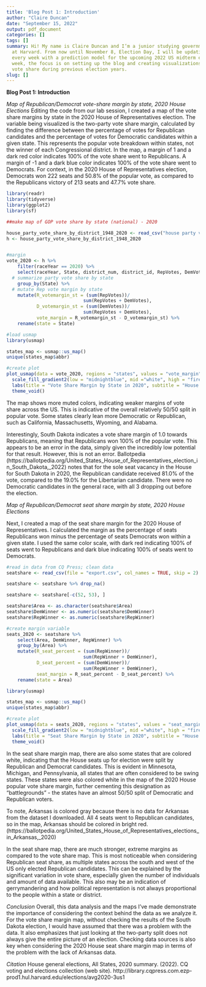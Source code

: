 ```yaml
---
title: 'Blog Post 1: Introduction'
author: "Claire Duncan"
date: "September 15, 2022"
output: pdf_document
categories: []
tags: []
summary: Hi! My name is Claire Duncan and I’m a junior studying government and psychology
  at Harvard. From now until November 8, Election Day, I will be updating this blog
  every week with a prediction model for the upcoming 2022 US midterm elections. This
  week, the focus is on setting up the blog and creating visualizations of Democratic/Republican
  vote share during previous election years.
slug: []
---
```


**Blog Post 1: Introduction**

*Map of Republican/Democrat vote-share margin by state, 2020 House Elections*
Editing the code from our lab session, I created a map of the vote share margins by state in the 2020 House of Representatives election. The variable being visualized is the two-party vote share margin, calculated by finding the difference between the percentage of votes for Republican candidates and the percentage of votes for Democratic candidates within a given state. This represents the popular vote breakdown within states, not the winner of each Congressional district. In the map, a margin of 1 and a dark red color indicates 100% of the vote share went to Republicans. A margin of -1 and a dark blue color indicates 100% of the vote share went to Democrats. For context, in the 2020 House of Representatives election, Democrats won 222 seats and 50.8% of the popular vote, as compared to the Republicans victory of 213 seats and 47.7% vote share. 

```r
library(readr)
library(tidyverse)
library(ggplot2)
library(sf)

##make map of GOP vote share by state (national) - 2020

house_party_vote_share_by_district_1948_2020 <- read_csv("house party vote share by district 1948-2020.csv")
h <- house_party_vote_share_by_district_1948_2020


#margin
vote_2020 <- h %>%
    filter(raceYear == 2020) %>%
    select(raceYear, State, district_num, district_id, RepVotes, DemVotes) %>%
  # summarize party vote share by state
    group_by(State) %>%
  # mutate Rep vote margin by state
    mutate(R_votemargin_st = (sum(RepVotes))/
                            sum(RepVotes + DemVotes),
           D_votemargin_st = (sum(DemVotes))/
                            sum(RepVotes + DemVotes),
           vote_margin = R_votemargin_st - D_votemargin_st) %>%
    rename(state = State)

#load usmap
library(usmap)

states_map <- usmap::us_map()
unique(states_map$abbr)

#create plot
plot_usmap(data = vote_2020, regions = "states", values = "vote_margin", labels = TRUE) + 
  scale_fill_gradient2(low = "midnightblue", mid ="white", high = "firebrick", name = "Vote Share Margin", limits = c(-1,1)) +
  labs(title = "Vote Share Margin by State in 2020", subtitle = "House of Representatives General Elections") +
  theme_void()

```
The map shows more muted colors, indicating weaker margins of vote share across the US. This is indicative of the overall relatively 50/50 split in popular vote. Some states clearly lean more Democratic or Republican, such as California, Massachusetts, Wyoming, and Alabama.

Interestingly, South Dakota indicates a vote share margin of 1.0 towards Republicans, meaning that Republicans won 100% of the popular vote. This appears to be an error in the data, simply given the incredibly low potential for that result. However, this is not an error. Ballotpedia (https://ballotpedia.org/United_States_House_of_Representatives_election_in_South_Dakota,_2022) notes that for the sole seat vacancy in the House for South Dakota in 2020, the Republican candidate received 81.0% of the vote, compared to the 19.0% for the Libertarian candidate. There were no Democratic candidates in the general race, with all 3 dropping out before the election.


*Map of Republican/Democrat seat share margin by state, 2020 House Elections*

Next, I created a map of the seat share margin for the 2020 House of Representatives. I calculated the margin as the percentage of seats Republicans won minus the percentage of seats Democrats won within a given state. I used the same color scale, with dark red indicating 100% of seats went to Republicans and dark blue indicating 100% of seats went to Democrats.

```r
#read in data from CQ Press; clean data
seatshare <- read_csv(file = "export.csv", col_names = TRUE, skip = 2)

seatshare <- seatshare %>% drop_na()

seatshare <- seatshare[-c(52, 53), ]

seatshare$Area <- as.character(seatshare$Area)
seatshare$DemWinner <- as.numeric(seatshare$DemWinner)
seatshare$RepWinner <- as.numeric(seatshare$RepWinner)

#create margin variable
seats_2020 <- seatshare %>%
    select(Area, DemWinner, RepWinner) %>%
    group_by(Area) %>%
    mutate(R_seat_percent = (sum(RepWinner))/
                            sum(RepWinner + DemWinner),
           D_seat_percent = (sum(DemWinner))/
                            sum(RepWinner + DemWinner),
           seat_margin = R_seat_percent - D_seat_percent) %>%
    rename(state = Area)

library(usmap)

states_map <- usmap::us_map()
unique(states_map$abbr)

#create plot
plot_usmap(data = seats_2020, regions = "states", values = "seat_margin", labels = TRUE) + 
  scale_fill_gradient2(low = "midnightblue", mid ="white", high = "firebrick", name = "Seat Share Margin", limits = c(-1,1)) +
  labs(title = "Seat Share Margin by State in 2020", subtitle = "House of Representatives General Elections") +
  theme_void()

```
In the seat share margin map, there are also some states that are colored white, indicating that the House seats up for election were split by Republican and Democrat candidates. This is evident in Minnesota, Michigan, and Pennsylvania, all states that are often considered to be swing states. These states were also colored white in the map of the 2020 House popular vote share margin, further cementing this designation as “battlegrounds” - the states have an almost 50/50 split of Democratic and Republican voters.

To note, Arkansas is colored gray because there is no data for Arkansas from the dataset I downloaded. All 4 seats went to Republican candidates, so in the map, Arkansas should be colored in bright red. (https://ballotpedia.org/United_States_House_of_Representatives_elections_in_Arkansas,_2020)

In the seat share map, there are much stronger, extreme margins as compared to the vote share map. This is most noticeable when considering Republican seat share, as multiple states across the south and west of the US only elected Republican candidates. This can be explained by the significant variation in vote share, especially given the number of individuals and amount of data available. This also may be an indication of gerrymandering and how political representation is not always proportional to the people within a state or district.


*Conclusion*
Overall, this data analysis and the maps I’ve made demonstrate the importance of considering the context behind the data as we analyze it. For the vote share margin map, without checking the results of the South Dakota election, I would have assumed that there was a problem with the data. It also emphasizes that just looking at the two-party split does not always give the entire picture of an election. Checking data sources is also key when considering the 2020 House seat share margin map in terms of the problem with the lack of Arkansas data.


*Citation*
House general elections, All States, 2020 summary. (2022). CQ voting and elections collection (web site). http://library.cqpress.com.ezp-prod1.hul.harvard.edu/elections/avg2020-3us1


